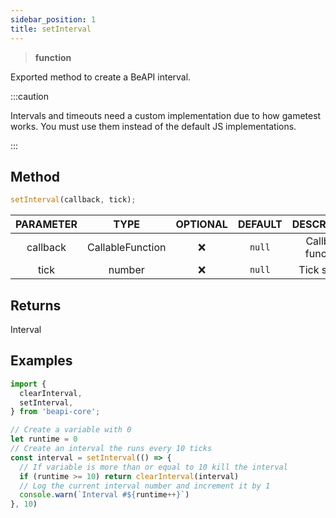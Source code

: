 ```yaml
---
sidebar_position: 1
title: setInterval
---
```


> **<Link to="https://developer.mozilla.org/en-US/docs/Web/JavaScript/Reference/Global_Objects/Function">function</Link>**

Exported method to create a BeAPI interval.

:::caution

Intervals and timeouts need a custom implementation due to how gametest works. You must use them instead of the default JS implementations.

:::

## Method

```js
setInterval(callback, tick);
```

| PARAMETER | TYPE | OPTIONAL | DEFAULT | DESCRIPTION |
| :-------: | :--: | :------: | :-----: | :---------: |
| callback | <Link to="https://microsoft.github.io/PowerBI-JavaScript/interfaces/_node_modules_typedoc_node_modules_typescript_lib_lib_es5_d_.callablefunction.html">CallableFunction</Link> | ❌ | `null` | Callback function. |
| tick | <Link to="https://developer.mozilla.org/en-US/docs/Web/JavaScript/Reference/Global_Objects/Number">number</Link> | ❌ | `null` | Tick speed. |

## Returns
<Link to="/docs/typedefs/interval">Interval</Link>

## Examples

```js
import {
  clearInterval,
  setInterval,
} from 'beapi-core';

// Create a variable with 0
let runtime = 0
// Create an interval the runs every 10 ticks
const interval = setInterval(() => {
  // If variable is more than or equal to 10 kill the interval
  if (runtime >= 10) return clearInterval(interval)
  // Log the current interval number and increment it by 1
  console.warn(`Interval #${runtime++}`)
}, 10)
```